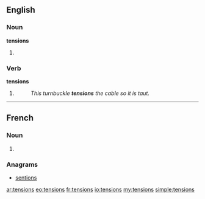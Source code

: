 ==English==

===Noun===
'''tensions'''

# {{plural of|[[tension]]}}

===Verb===
'''tensions'''

# {{third-person singular of|[[tension]]}}
#: ''This turnbuckle '''tensions''' the cable so it is taut.''

----

==French==

===Noun===
{{infl|fr|plural}} {{f|p}}

# {{plural of|tension|lang=fr}}

===Anagrams===
* [[sentions#French|sentions]]

[[ar:tensions]]
[[eo:tensions]]
[[fr:tensions]]
[[io:tensions]]
[[my:tensions]]
[[simple:tensions]]